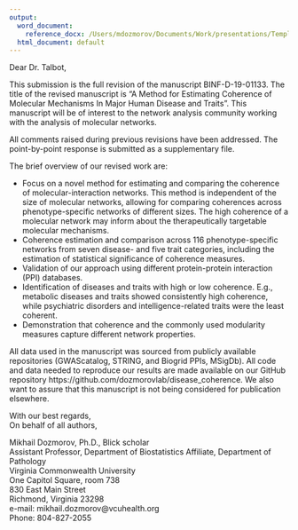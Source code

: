 ```yaml
---
output:
  word_document:
    reference_docx: /Users/mdozmorov/Documents/Work/presentations/Templates/grant_template/styles.doc/NSF_grant_style.docx
  html_document: default
---
```


Dear Dr. Talbot,

This submission is the full revision of the manuscript BINF-D-19-01133. The title of the revised manuscript is "A Method for Estimating Coherence of Molecular Mechanisms In Major Human Disease and Traits". This manuscript will be of interest to the network analysis community working with the analysis of molecular networks.

All comments raised during previous revisions have been addressed. The point-by-point response is submitted as a supplementary file.

The brief overview of our revised work are:

- Focus on a novel method for estimating and comparing the coherence of molecular-interaction networks. This method is independent of the size of molecular networks, allowing for comparing coherences across phenotype-specific networks of different sizes. The high coherence of a molecular network may inform about the therapeutically targetable molecular mechanisms.
- Coherence estimation and comparison across 116 phenotype-specific networks from seven disease- and five trait categories, including the estimation of statistical significance of coherence measures.
- Validation of our approach using different protein-protein interaction (PPI) databases.
- Identification of diseases and traits with high or low coherence. E.g., metabolic diseases and traits showed consistently high coherence, while psychiatric disorders and intelligence-related traits were the least coherent.
- Demonstration that coherence and the commonly used modularity measures capture different network properties.

All data used in the manuscript was sourced from publicly available repositories (GWAScatalog, STRING, and Biogrid PPIs, MSigDb). All code and data needed to reproduce our results are made available on our GitHub repository https://github.com/dozmorovlab/disease_coherence. We also want to assure that this manuscript is not being considered for publication elsewhere.

With our best regards,  
On behalf of all authors,

Mikhail Dozmorov, Ph.D., Blick scholar  
Assistant Professor,  Department of Biostatistics 
Affiliate, Department of Pathology  
Virginia Commonwealth University  
One Capitol Square, room 738  
830 East Main Street  
Richmond,  Virginia  23298  
e-mail:  mikhail.dozmorov@vcuhealth.org  
Phone: 804-827-2055  

